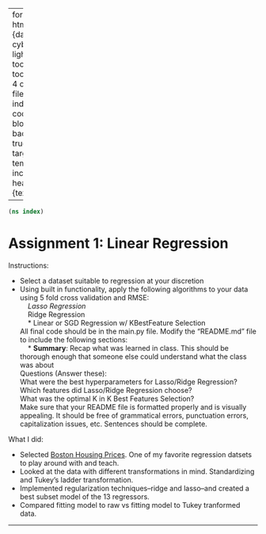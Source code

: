 
---
format:
  html:
    theme: {dark: cyborg, light: yeti}
    toc: true
    toc-depth: 4
    output-file: index.html
code-block-background: true
base-target-path: temp
include-in-header: {text: '<link rel = "icon" href = "data:," />'}

---
<style></style><style>.printedClojure .sourceCode {
  background-color: transparent;
  border-style: none;
}
</style>
<script src="index_files/md-default0.js" type="text/javascript"></script><script src="index_files/md-default1.js" type="text/javascript"></script>

::: {.sourceClojure}
```clojure
(ns index)
```
:::



# Assignment 1: Linear Regression

Instructions:

* Select a dataset suitable to regression at your discretion
* Using built in functionality, apply the following algorithms to your data using 5 fold cross validation and RMSE:<br>
&nbsp;&nbsp;&nbsp;&nbsp;*Lasso Regression<br>
&nbsp;&nbsp;&nbsp;&nbsp;*Ridge Regression<br>
&nbsp;&nbsp;&nbsp;&nbsp;* Linear or SGD Regression w/ KBestFeature Selection<br>
All final code should be in the main.py file.
Modify the "README.md" file to include the following sections:<br>
&nbsp;&nbsp;&nbsp;&nbsp;* **Summary**: Recap what was learned in class. This should be thorough enough that someone else could understand what the class was about <br>
Questions (Answer these):<br>
What were the best hyperparameters for Lasso/Ridge Regression?<br>
Which features did Lasso/Ridge Regression choose?<br>
What was the optimal K in K Best Features Selection?<br>
Make sure that your README file is formatted properly and is visually appealing. It should be free of grammatical errors, punctuation errors, capitalization issues, etc. Sentences should be complete.

What I did:

* Selected [Boston Housing Prices](https://www.kaggle.com/datasets/fedesoriano/the-boston-houseprice-data?resource=download). One of my favorite regression datsets to play around with and teach.
* Looked at the data with different transformations in mind. Standardizing and Tukey's ladder transformation.
* Implemented regularization techniques--ridge and lasso--and created a best subset model of the 13 regressors.
* Compared fitting model to raw vs fitting model to Tukey tranformed data.

<div style="background-color:grey;height:2px;width:100%;"></div>

<div></div>